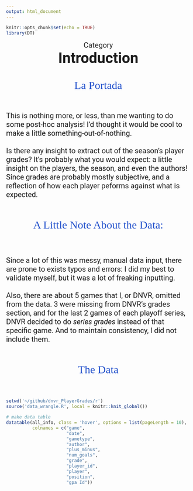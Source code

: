 ```yaml
---
output: html_document
---
```


```r
knitr::opts_chunk$set(echo = TRUE)
library(DT)
```

<p id = "cat">Category</p>
<strong><p id = "title">Introduction</p></strong>
<br><br>
<p id="portada">La Portada</p>
<br><br>
<p id="desc">This is nothing more, or less, than me wanting to do some post-hoc analysis! I'd thought it would be cool to make a little something-out-of-nothing.<br><br>Is there any insight to extract out of the season's player grades? It's probably what you would expect: a little insight on the players, the season, and even the authors! Since grades are probably mostly subjective, and a reflection of how each player peforms against what is expected.</p>

<br><br>
<p id="portada">A Little Note About the Data:</p>
<br><br>

<p id="desc">Since a lot of this was messy, manual data input, there are prone to exists typos and errors: I did my best to validate myself, but it was a lot of freaking inputting.<br><br>Also, there are about 5 games that I, or DNVR, omitted from the data. 3 were missing from DNVR's grades section, and for the last 2 games of each playoff series, DNVR decided to do <i>series grades</i> instead of that specific game. And to maintain consistency, I did not include them.</p>

<br><br>
<p id="portada">The Data</p>
<br><br>

```r
setwd('~/github/dnvr_PlayerGrades/r')
source('data_wrangle.R', local = knitr::knit_global())

# make data table
datatable(all_info, class = 'hover', options = list(pageLength = 10),
          colnames = c("game", 
                       "date",
                       "gametype",
                       "author",
                       "plus_minus",
                       "num_goals",
                       "grade",
                       "player_id",
                       "player",
                       "position",
                       "gpa Id"))


```




<style>
@import url('https://fonts.googleapis.com/css2?family=Roboto:wght@500&display=swap');
@import url('https://fonts.googleapis.com/css2?family=Zilla+Slab:wght@300;500&display=swap');

#cat{
  margin: auto;
  text-align: center;
  font-size: 20px;
  font-family: 'Roboto', sans-serif;
}

#title{
  margin: auto;
  text-align: center;
  font-size: 40px;
  font-family: 'Roboto', sans-serif;
}

#desc{
  font-size: 20px;
  font-family: 'Roboto', sans-serif;
}

#portada{
  margin: auto;
  text-align: center;
  font-family: 'Zilla Slab', serif;
  font-size: 30px;
  color: #2553CC;
}

</style>
